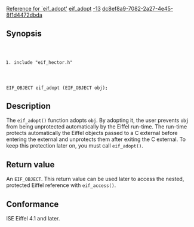 [[Property:title|Reference for `eif_adopt']]
[[Property:link_title|eif_adopt]]
[[Property:weight|-13]]
[[Property:uuid|dc8ef8a9-7082-2a27-4e45-8f1d4472dbda]]
==Synopsis==
<code lang="text">
#include "eif_hector.h"

EIF_OBJECT eif_adopt (EIF_OBJECT obj);
</code>

==Description==
The <code lang="text">eif_adopt()</code> function adopts <code lang="text">obj</code>. By adopting it, the user prevents <code lang="text">obj</code> from being unprotected automatically by the Eiffel run-time. The run-time protects automatically the Eiffel objects passed to a C external before entering the external and unprotects them after exiting the C external. To keep this protection later on, you must call <code lang="text">eif_adopt()</code>. 

==Return value==
An <code lang="text">EIF_OBJECT</code>. This return value can be used later to access the nested, protected Eiffel reference with <code lang="text">eif_access()</code>. 

==Conformance==
ISE Eiffel 4.1 and later. 


{{SeeAlso| <br/>
[[Reference for `eif_access']]<br/>
[[Reference for `eif_protect']]<br/>
[[Reference for `eif_wean']] }}


